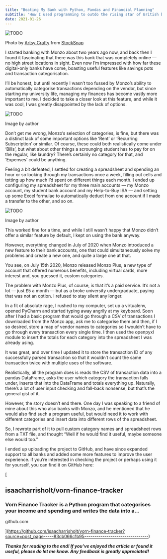 ```yaml
---
title: "Beating My Bank with Python, Pandas and Financial Planning"
subtitle: "How I used programming to outdo the rising star of British banks"
date: 2021-01-26
---
```


<Image src={image0} alt="TODO" />

Photo by [Artsy Crafty](https://stocksnap.io/author/artsandcrafts) from [StockSnap](https://stocksnap.io)

I started banking with Monzo about two years ago now, and back then I found it fascinating that there was this bank that was completely online — no high street locations in sight. Even now I’m impressed with how far these digital-only banks have come, boasting useful features like savings pots and transaction categorisation.

I’ll be honest, but until recently I wasn’t too fussed by Monzo’s ability to automatically categorise transactions depending on the vendor, but since starting my university life, managing my finances has become vastly more important to me. I decided to take a closer look at this feature, and while it was cool, I was greatly disappointed by the lack of options.

<Image src={image1} alt="TODO" />

Image by author

Don’t get me wrong, Monzo’s selection of categories, is fine, but there was a distinct lack of some important options like ‘Rent’ or ‘Recurring Subscription’ or similar. Of course, these could both realistically come under ‘Bills’, but what about other things a scrounging student has to pay for on the regular, like laundry? There’s certainly no category for that, and ‘Expenses’ could be anything.

Feeling a bit defeated, I settled for creating a spreadsheet and spending an hour or so looking through my transactions once a week, filling out cells and totting up how much I’d spent on different things each month. I ended up configuring my spreadsheet for my three main accounts — my Monzo account, my student bank account and my Help-to-Buy ISA — and setting up some Excel formulae to automatically deduct from one account if I made a transfer to the other, and so on.

<Image src={image2} alt="TODO" />

Image by author

This worked fine for a time, and while I still wasn’t happy that Monzo didn’t offer a similar feature by default, I kept on using the bank anyway.

However, everything changed in July of 2020 when Monzo introduced a new feature to their bank accounts, one that could simultaneously solve my problems and create a new one, and quite a large one at that.

You see, on July 15th 2020, Monzo released Monzo Plus, a new type of account that offered numerous benefits, including virtual cards, more interest and, you guessed it, custom categories.

The problem with Monzo Plus, of course, is that it’s a paid service. It’s not a lot — just £5 a month — but as a broke university undergraduate, paying that was not an option. I refused to stay silent any longer.

In a fit of absolute rage, I rushed to my computer, set up a virtualenv, opened PyCharm and started typing away angrily at my keyboard. Soon after I had a basic program that would go through a CSV of transactions I downloaded from the Monzo app, ask me to categorise them and then, if I so desired, store a map of vendor names to categories so I wouldn’t have to go through every transaction every single time. I then used the openpyxl module to insert the totals for each category into the spreadsheet I was already using.

It was great, and over time I updated it to store the transaction ID of any successfully parsed transaction so that it wouldn’t count the same transaction twice with multiple uses of the software.

Realistically, all the program does is reads the CSV of transaction data into a pandas DataFrame, asks the user which category the transaction falls under, inserts that into the DataFrame and totals everything up. Naturally, there’s a lot of user input checking and fall-back nonsense, but that’s the general gist of it.

However, the story doesn’t end there. One day I was speaking to a friend of mine about this who also banks with Monzo, and he mentioned that he would also find such a program useful, but would need it to work with different categories and insert data into different rows of the spreadsheet.

So, I rewrote part of it to pull custom category names and spreadsheet rows from a TXT file, and thought “Well if he would find it useful, maybe someone else would too.”

I ended up uploading the project to GitHub, and have since expanded support to all banks and added some more features to improve the user experience. if you’re interested in checking the project or perhaps using it for yourself, you can find it on GitHub here:

[

## isaacharrisholt/vorn-finance-tracker

### Vorn Finance Tracker is a Python program that categorises your income and spending and writes the data into a…

github.com



](https://github.com/isaacharrisholt/vorn-finance-tracker?source=post_page-----83cb066c1b95--------------------------------)

**_Thanks for reading to the end! If you’ve enjoyed the article or found it useful, please do let me know. Any feedback is greatly appreciated!_**
